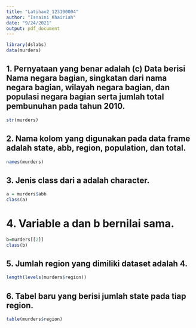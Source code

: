 ---
title: "Latihan2_123190004"
author: "Isnaini Khairiah"
date: "9/24/2021"
output: pdf_document
---


```{r}
library(dslabs)
data(murders)
```

## 1. Pernyataan yang benar adalah (c) Data berisi Nama negara bagian, singkatan dari nama negara bagian, wilayah negara bagian, dan populasi negara bagian serta jumlah total pembunuhan pada tahun 2010.


```{r}
str(murders)
```
## 2. Nama kolom yang digunakan pada data frame adalah state, abb, region, population, dan total.
```{r}
names(murders)
```
## 3. Jenis class dari a adalah character.
```{r}
a = murders$abb
class(a)
```
# 4. Variable a dan b bernilai sama.
```{r}
b=murders[[2]]
class(b)
```

## 5. Jumlah region yang dimiliki dataset adalah 4.
```{r}
length(levels(murders$region))
```

## 6. Tabel baru yang berisi jumlah state pada tiap region.
```{r}
table(murders$region)
```
